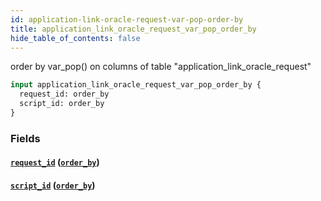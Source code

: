 ```yaml
---
id: application-link-oracle-request-var-pop-order-by
title: application_link_oracle_request_var_pop_order_by
hide_table_of_contents: false
---
```



order by var_pop() on columns of table "application_link_oracle_request"

```graphql
input application_link_oracle_request_var_pop_order_by {
  request_id: order_by
  script_id: order_by
}
```


### Fields

#### [`request_id`](#) ([`order_by`](../enums/order-by))




#### [`script_id`](#) ([`order_by`](../enums/order-by))






